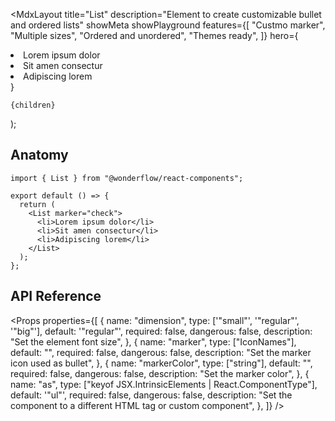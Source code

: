 
  <MdxLayout
    title="List"
    description="Element to create customizable bullet and ordered lists"
    showMeta
    showPlayground
    features={[
      "Custmo marker",
      "Multiple sizes",
      "Ordered and unordered",
      "Themes ready",
    ]}
    hero={
      <LiveArea>
        <List marker="check">
          <li>Lorem ipsum dolor</li>
          <li>Sit amen consectur</li>
          <li>Adipiscing lorem</li>
        </List>
      </LiveArea>
    }
  >
    {children}
  </MdxLayout>
);

## Anatomy

```tsx highlight=1,5-9
import { List } from "@wonderflow/react-components";

export default () => {
  return (
    <List marker="check">
      <li>Lorem ipsum dolor</li>
      <li>Sit amen consectur</li>
      <li>Adipiscing lorem</li>
    </List>
  );
};
```

## API Reference

<Props
  properties={[
    {
      name: "dimension",
      type: ['"small"', '"regular"', '"big"'],
      default: '"regular"',
      required: false,
      dangerous: false,
      description: "Set the element font size",
    },
    {
      name: "marker",
      type: ["IconNames"],
      default: "",
      required: false,
      dangerous: false,
      description: "Set the marker icon used as bullet",
    },
    {
      name: "markerColor",
      type: ["string"],
      default: "",
      required: false,
      dangerous: false,
      description: "Set the marker color",
    },
    {
      name: "as",
      type: ["keyof JSX.IntrinsicElements | React.ComponentType<any>"],
      default: '"ul"',
      required: false,
      dangerous: false,
      description:
        "Set the component to a different HTML tag or custom component",
    },
  ]}
/>
